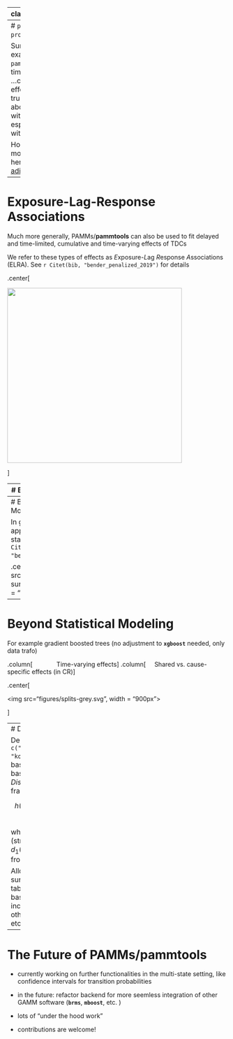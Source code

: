
---
class: inverse, middle, center

.center[
.font150[
**Part V: Summary, Extensions, and Outlook**
]
]

<html>
  <div style='float:left'></div>
  <hr color='#005500' size=2px width=900px>
</html>

---
# `pbc`, `veterans`, `sir.adm`, `prothr`... what's the point?

Summarizing, after many examples, we have seen that `pammtools`...
- ...can deal with time-dependent covariates
- ...can deal with time-varying effects
- ...can deal with left truncation
- ...can combine the above flexibility and can deal with event-history data, especially multi-state settings with recurrent events.

However, that is not all... Many more examples can be found here [adibender.github.io/pammtools](https://adibender.github.io/pammtools/articles/)

---
# Exposure-Lag-Response Associations

Much more generally, PAMMs/**pammtools** can also be used to fit delayed and time-limited, cumulative and time-varying effects of TDCs


We refer to these types of effects as *E*xposure-*L*ag *R*esponse *A*ssociations (ELRA). See `r Citet(bib, "bender_penalized_2019")` for details


.center[

<a href="https://academic.oup.com/biostatistics/article/20/2/315/4852816">
  <image src="figures/screenshot-elra-paper.png" height="400px">
</image>
</a>

]

---
# Beyond (mgcv) GAMMs

Here we focused on GAMMs as backend for computation (which makes sense!), however, in some situation another backend might be advantageous, e.g.

- **`scam`**: GAMMs with monotonicity constraints
- **`brms`**: Fully Bayesian estimation of (hierarchical) GAMMs
- **`mboost`**: Boosting GAMMs for automated variable/term selection
- ...

Most of the functionality of **`pammtools`**, especially data trafo can be used as before

Some adjustments w.r.t. to post-processing might be necessary


---
# Beyond Statistical Modeling

In general, PEM based approaches not limited to statistical modeling (cf. `r Citet(bib, "bender.generalMl.2021")`)


.center[
<img src="figures/ml-for-survival-graph.svg", width = "800px">
]


---
# Beyond Statistical Modeling
For example gradient boosted trees (no adjustment to **`xgboost`** needed, only data trafo)

.column[&nbsp;&nbsp;&nbsp;&nbsp;&nbsp;&nbsp;&nbsp;&nbsp;&nbsp;&nbsp;&nbsp;&nbsp;&nbsp; Time-varying effects]
.column[&nbsp;&nbsp;&nbsp;&nbsp; Shared vs. cause-specific effects (in CR)]


.center[

<img src="figures/splits-grey.svg", width = "900px">

]


---
# Deep Statistical Modeling

DeepPAMM `r Citep(bib, c("kopper_semistructured_2021", "kopper.deeppamm.2022"))`: NN-based extension of PAMMs based on *Semi-structured Distributional Regression* framework by David Rügamer

$$
    h(t|\mathbf{x}, \mathbf{z}_1, ...) = f(\mathbf{x}, t) + \gamma_1 d_1(\mathbf{z}_1) + \dots + \gamma_G d_G(\mathbf{z}_G),
$$

where $f(\mathbf{x}, t)$ is our standard (structured) PAMM predictor and
$d_1(\mathbf{z}_1),  ...$ are embedings learned from (deep) neural networks

Allows to specify standard survival model depending on tabular features (with stratified baseline hazards, TVE, etc.) + incorporate information from other modalities like image, text, etc.


---
# The Future of PAMMs/pammtools

- currently working on further functionalities in the multi-state setting, like confidence intervals for transition probabilities

- in the future: refactor backend for more seemless integration of other GAMM software (**`brms`**, **`mboost`**, etc. )

- lots of "under the hood work"

- contributions are welcome!
